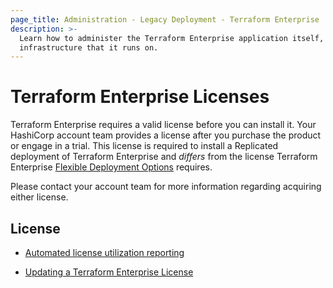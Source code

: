 ```yaml
---
page_title: Administration - Legacy Deployment - Terraform Enterprise
description: >-
  Learn how to administer the Terraform Enterprise application itself, and the
  infrastructure that it runs on.
---
```


# Terraform Enterprise Licenses

Terraform Enterprise requires a valid license before you can install it. Your HashiCorp account team provides a license after you purchase the product or engage in a trial. This license is required to install a Replicated deployment of Terraform Enterprise and _differs_ from the license Terraform Enterprise [Flexible Deployment Options](/terraform/enterprise/flexible-deployments/install/requirements/license) requires. 

Please contact your account team for more information regarding acquiring either license. 

## License

- [Automated license utilization reporting](/terraform/enterprise/replicated/administration/license/automated-license-utilization-reporting)

- [Updating a Terraform Enterprise License](/terraform/enterprise/replicated/administration/license/update-tfe-license)